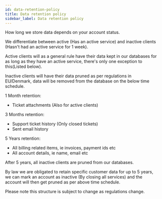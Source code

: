```yaml
---
id: data-retention-policy
title: Data retention policy
sidebar_label: Data retention policy
---
```


How long we store data depends on your account status.

We differentiate between active (Has an active service) and inactive clients (Hasn't had an active service for 1 week).

Active clients will as a general rule have their data kept in our databases for as long as they have an active service, there's only one exception to this(Listed below).

Inactive clients will have their data pruned as per regulations in EU/Denmark, data will be removed from the database on the below time schedule.

1 Month retention:

- Ticket attachments (Also for active clients)

3 Months retention:

- Support ticket history (Only closed tickets)
- Sent email history

5 Years retention:

- All billing related items, ie invoices, payment ids etc
- All account details, ie name, email etc

After 5 years, all inactive clients are pruned from our databases.

By law we are obligated to retain specific customer data for up to 5 years, we can mark an account as inactive (By closing all services) and the account will then get pruned as per above time schedule.

Please note this structure is subject to change as regulations change.
